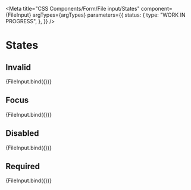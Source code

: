 
<Meta
  title="CSS Components/Form/File input/States"
  component={FileInput}
  argTypes={argTypes}
  parameters={{
    status: {
      type: "WORK IN PROGRESS",
    },
  }}
/>

# States

## Invalid

<Canvas>
  <Story name="Invalid" args={{ ...defaultArgs, invalid: true }}>
    {FileInput.bind({})}
  </Story>
</Canvas>

## Focus

<Canvas>
  <Story name="Focus" args={{ ...defaultArgs, focus: true }}>
    {FileInput.bind({})}
  </Story>
</Canvas>

## Disabled

<Canvas>
  <Story name="Disabled" args={{ ...defaultArgs, disabled: true }}>
    {FileInput.bind({})}
  </Story>
</Canvas>

## Required

<Canvas>
  <Story name="Required" args={{ ...defaultArgs, required: true }}>
    {FileInput.bind({})}
  </Story>
</Canvas>
